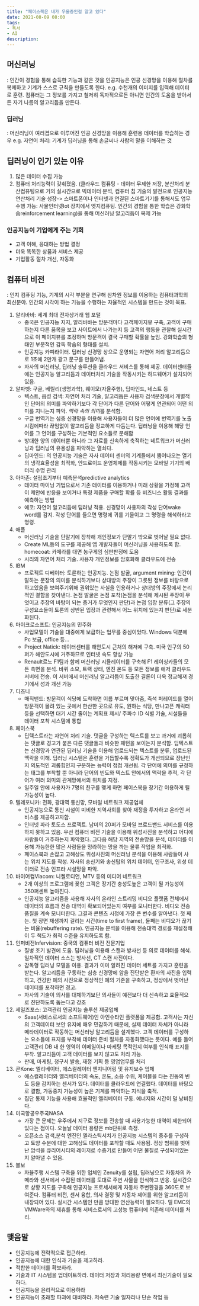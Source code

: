 ```yaml
---
title: "페이스북은 내가 우울증인걸 알고 있다"
date: 2021-08-09 08:00
tags:
- 독서
- AI
description:
---
```


## 머신러닝

: 인간이 경험을 통해 습득한 기능과 같은 것을 인공지능은 인공 신경망을 이용해 절차를 복제하고 기계가 스스로 규칙을 만들도록 한다.
   e.g. 수천개의 이미지를 입력해 데이터로 훈련. 컴퓨터는 그 정보를 가지고 철저히 독자적으로든 아니면 인간의 도움을 받아서든 자기 나름의 알고리듬을 만든다.

### 딥러닝

: 머신러닝이 여러겹으로 이루어진 인공 신경망을 이용해 훈련용 데이터를 학습하는 경우
   e.g. 자연어 처리: 기계가 딥러닝을 통해 손글씨나 사람의 말을 이해하는 것

## 딥러닝이 인기 있는 이유

1. 많은 데이터 수집 가능
2. 컴퓨터 처리능력이 갖춰졌음. (클라우드 컴퓨팅 - 데이터 무제한 저장, 분산처리 분산컴퓨팅으로 거의 실시간으로 빅데이터 분석, 컴퓨터 칩 기술의 발전으로 인공지능 연산처리 기술 성장-> 스마트폰이나 인터넷과 연결된 스마트기기를 통해서도 업무 수행 가능: 사물인터넷Iot 장치에서 엣지컴퓨팅.
인간의 경험을 통한 학습은 강화학습reinforcement learning)을 통해 머신러닝 알고리듬이 복제 가능

### 인공지능이 기업에게 주는 기회

- 고객 이해, 응대하는 방법 결정
- 더욱 똑똑한 상품과 서비스 제공
- 기업활동 절차 개선, 자동화

## 컴퓨터 비전

: 인지 컴퓨팅 기능, 기계의 시각 부분을 연구해 삼차원 정보를 이용하는 컴퓨터과학의 최신분야. 인간의 시각이 하는 기능을 수행하는 자율적인 시스템을 만드는 것이 목표.

1. 알리바바: 세계 최대 전자상거래 웹 포털
    - 중국은 인공지능 지지, 알리바바는 방문객마다 고객페이지뷰 구축, 고객이 구매하는지 다른 품목을 보고 사이트에서 나가는지 등 
    고객의 행동을 관찰해 실시간으로 이 페이지뷰를 조정하며 방문객이 결국 구매할 확률을 높임. 강화학습의 형태인 부분적인 감독 학습의 형태를 설치.
    - 인공지능 카피라이터. 딥러닝 신경망 상으로 운영되는 자연어 처리 알고리듬으로 1초에 2만개 광고 문구를 만들어냄.
    - 자사의 머신러닝, 딥러닝 솔루션을 클라우드 서비스를 통해 제공. 데이터센터들에는 인공지능 알고리듬과 데이터처리 기술을 작동시키는 하드웨어가 설치되어있음.
2. 알파벳: 구글, 베릴리(생명과학), 웨이모(자율주행), 딥마인드, 네스트 등
    - 텍스트, 음성 검색: 자연어 처리 기술, 알고리듬은 사용자 검색문장에서 개별적인 단어의 의미를 파악하기보다 
    각 단어가 다른 단어와 어떻게 연관되어 어떤 의미를 지니는지 파악. *맥락 속의 의미*를 분석함.
    - 구글 번역기는 심층 신경망을 이용해 사용자들이 더 많은 언어에 번역기를 노출시킴에따라 끊임없이 알고리듬을 정교하게 다듬는다. 
    딥러닝을 이용해 해당 언어를 그 언어를 구성하는 기본적인 요소들로 분해함
    - 방대한 양의 데이터뿐 아니라 그 자료를 신속하게 축적하는 네트워크가 머신러닝과 딥러닝의 유용성을 파악하는 열쇠다.
    - 딥마인드: 의 인공지능 기술은 자사 데이터 센터의 기계들에서 뿜어나오는 열기의 냉각효율성을 최적화, 안드로이드 운영체제를 작동시키는 모바일 기기의 배터리 수명 관리
3. 아마존: 설립초기부터 예측분석predictive analytics
    - 데이터 마이닝 기법으로서 기존 데이터를 이용하거나 미래 상황을 가정해 고객이 제안에 반응을 보이거나 특정 제품을 구매할 확률 등 비즈니스 활동 결과를 예측하는 방법
    - 에코: 자연어 알고리듬에 딥러닝 적용. 신경망이 사용자의 각성 단어wake word를 감지. 각성 단어를 들으면 명령에 귀를 기울이고 그 명령을 해석하라고 명령.
4. 애플
    - 머신러닝 기술을 단말기에 장착해 개인정보가 단말기 밖으로 벗어날 필요 없다.
    - Create ML등의 도구를 제공해 앱 개발자들이 머신러닝을 사용하도록 함. homecoat: 카메라를 대면 농구게임 심판판정에 도움
    - 시리의 자연어 처리 기술. 사용자 개인정보를 암호화해 클라우드에 전송
5. IBM
    - 프로젝트 디베이터: 토론하는 인공지능. 논점 발굴,
    argument mining: 인간이 말하는 문장의 의미를 분석하기보다 상대방의 주장이 그릇된 정보를 바탕으로 하고있음을 보여주기위해 권위있는 사실을 인용하거나
     상대방의 주장에서 논리적인 결함을 찾아낸다. 논점 발굴은 논점 포착(논점을 분석해 제시된 주장이 무엇이고 주장의 바탕이 되는 증거가 무엇인지 판단)과 
     논점 입장 분류(그 주장의 구성요소들이 토론의 상반된 입장과 관련해서 어느 위치에 있는지 판단)로 세분화된다.
6. 마이크로소프트: 인공지능의 민주화
    - 사업모델이 기술을 대중에게 보급하는 업무를 중심이었다. Windows 덕분에 Pc 보급, office 등...
    - Project Natick: 데이터센터를 해안도시 근처의 해저에 구축. 미국 인구의 50퍼가 해안도시에 거주하므로 인터넷 속도 향상 가능
    - Renault르노 F1팀과 함께 머신러닝 시뮬레이터를 구축해 F1 레이싱카들의 모든 측면을 분석. 바퀴 소모, 트랙 상태, 엔진 온도 등 모든 정보를 애저 클라우드 서버에 전송. 
    이 서버에서 머신러닝 알고리듬이 도출한 결론이 더욱 정교해져 경기에서 성과 개선 가능
7. 디즈니
    - 매직밴드: 방문객이 식당에 도착하면 이름 부르며 맞아줌, 즉석 퍼레이드를 열어 방문객이 몰려 있는 곳에서 한산한 곳으로 유도, 원하는 식당, 만나고픈 캐릭터 등을 선택하면 대기 시간 줄이는 계획표 제시/ 주파수 ID 식별 기술, 시설들을 데이터 포착 시스템에 통합
8. 페이스북
    - 딥텍스트라는 자연어 처리 기술. 댓글을 구성하는 텍스트를 보고 과거에 괴롭히는 댓글로 경고가 붙은 다른 댓글들과 비슷한 패턴을 보이는지 분석함. 
    딥텍스트는 신경망과 연관된 딥러닝 기술을 이용해 업로드되는 텍스트를 분류, 업로드된 맥락을 이해. 
    딥러닝 시스템은 훈련을 거듭할수록 정확도가 개선되므로 장난인지 의도적인 괴롭힘인지 구분하는 능력이 점점 개선됨.
    각 단어에 의미를 규정하는 태그를 부착할 뿐 아니라 단어의 빈도와 텍스트 안에서의 맥락을 추적, 각 단어가 여러 의미의 관계망에서의 위치를 지정.
    - 일주일 안에 사용자가 7명의 친구를 맺게 하면 페이스북을 장기간 이용하게 될 가능성이 높다.
9. 텔레포니카: 전화, 광대역 통신망, 모바일 네트워크 제공업체
    - 인공지능으로 통신 시설이 미비한 지역사회를 찾아 재정을 투자하고 온라인 서비스를 제공하고자함.
    - 인터넷 파라 토도스 프로젝트. 남미의 20퍼가 모바일 브로드밴드 서비스를 이용하지 못하고 있음. 
    우선 컴퓨터 비전 기술을 이용해 위성사진을 분석하고 어디에 사람들이 거주하는지 파악했다. 
    그다음 해당 지역의 전송망을 분석, 데이터를 이용해 가능한한 많은 사람들을 망라하는 망을 까는 물류 작업을 최적화.
    - 페이스북과 손잡고 고해상도 위성사진의 머신러닝 분석을 이용해 사람들이 사는 위치 지도를 작성. 
    자사의 송신기와 송신탑의 위치 데이터, 인구조사, 위성 데이터로 전송 인프라 시설망을 파악.
10. 바이어컴Viacom: 니켈로디언, MTV 등의 미디어 네트워크
    - 2개 이상의 프로그램에 꽂힌 고객은 장기간 충성도높은 고객이 될 가능성이 350퍼센트 높아진다.
    - 인공지능 알고리즘을 사용해 자사의 온라인 스트리밍 비디오 플랫폼 전체에서 데이터의 흐름과 전송 대역이 확보되어있는지 여부를 모니터한다. 
    비디오 전송 품질을 계속 모니터한다. 그결과 콘텐츠 시청에 가장 큰 변수를 알아낸다. 
    첫 째는. 첫 장면 재생까지 걸리는 시간(time to first frame), 둘째는 비디오가 끊기는 비율(rebuffering rate). 
    인공지능 분석을 이용해 전송대역 경로를 재설정해 이 두 척도가 최적 수준을 유지하도록 함.
11. 인퍼비전Infervision: 중국의 컴퓨터 비전 전문기업
    - 질병 조기 발견에 도움. 딥러닝을 이용해 스캔과 방사선 등 의료 데이터를 해석. 일차적인 데이터 소스는 방사선, CT 스캔 사진이다.
    - 감독형 딥러닝 모델을 이용. 결과가 이미 알려진 데이터 세트를 가지고 훈련을 받는다. 
    알고리듬을 구동하는 심층 신경망에 암을 진단받은 환자의 사진을 입력하고, 건강한 폐의 사진으로 정상적인 폐의 기준을 구축하고, 정상에서 벗어난 데이터를 포착하면 경고.
    - 자사의 기술이 의사를 대체하기보단 의사들이 예전보다 더 신속하고 효율적으로 진단하도록 돕는다고 강조
12. 세일즈포스: 고객관리 인공지능 솔루션 제공업체
    - Saas(서비스로서의 소프트웨어)인 아인슈타인 플랫폼을 제공함. 고객사는 자신의 고객데이터 보안 유지에 매우 민감하기 때문에, 
    실제 데이터 자체가 아니라 메타데이터로 작동하는 머신러닝 알고리듬을 설계했다. 
    고객 데이터를 구성하는 요소들에 표지를 부착해 데이터 준비 절차를 자동화했다는 뜻이다. 
    예를 들어 고객관리 DB 내 한 영역이 이메일이나 마케팅 목적인지 여부를 인식해 표지를 부착. 
    알고리듬이 고객 데이터를 보지 않고도 처리 가능.
    - 판매, 마케팅, 청구서 발송, 재정 기획 등 영업업무를 처리
13. 콘Kone: 엘리베이터, 에스컬레이터 엔지니어링 및 유지보수 업체
    - 에스컬레이터와 엘리베이터의 속도, 온도, 소음 수위, 케이블을 타는 진동의 빈도 등을 감지하는 센서가 있다. 
    데이터를 클라우드에 연결했다. 데이터를 바탕으로 결함, 가동중지 가능성이 높은 기계를 파악하는 지식을 축적.
    - 집단 통제 기능을 사용해 효율적인 엘리베이터 구동. 에너지와 시간이 덜 낭비된다.
14. 미국항공우주국NASA
    - 가장 큰 문제는 우주에서 지구로 정보를 전송할 때 사용가능한 대역이 제한되어있다는 점이다. 오늘날 데이터 용량은 mb단위로 측정.
    - 오픈소스 검색,분석 엔진인 엘라스틱서치가 인공지능 시스템의 중추를 구성하고 토양 수분에 대한 고해상도 데이터를 포착할 때도 사용됨. 
    정상 범위를 벗어난 암석을 큐리어시티의 레이저로 수증기로 만들어 어떤 물질로 구성되어있는지 알아낼 수 있음.
15. 볼보
    - 자율주행 시스템 구축을 위한 업체인 Zenuity를 설립, 딥러닝으로 자동차의 카메라와 센서에서 수집된 데이터를 토대로 주변 사물을 인식하고 반응. 
    실시간으로 상황 지도를 구축해 인공지능 프로세서에게 자동차 주변환경을 360도로 보여준다. 
    컴퓨터 비전, 센서 융합, 의사 결정 및 자동차 제어를 위한 알고리듬이 내장되어 있다. 실시간 시스템인 만큼 방대한 연산능력이 필요하다. 
    델 EMC의 VMWare와의 제휴를 통해 서비스로서의 고성능 컴퓨터에 의존해 데이터를 처리.

## 맺음말

- 인공지능에 전략적으로 접근하라.
- 인공지능에 대한 인식과 기술을 제고하라.
- 적합한 데이터를 확보하라.
- 기술과 IT 시스템을 업데이트하라. 데이터 저장과 처리용량 면에서 최신기술이 필요하다.
- 인공지능을 윤리적으로 이용하라
- 인공지능이 초래할 파괴에 대비하라. 저숙련 기술 일자리나 단순 작업 등
